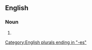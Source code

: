 ==English==

===Noun===
{{head|en|noun form}}

# {{plural of|tenderness|lang=en}}

[[Category:English plurals ending in "-es"]]